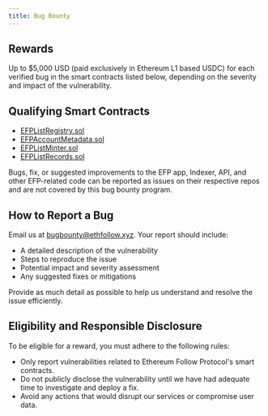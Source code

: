 ```yaml
---
title: Bug Bounty
---
```


## Rewards

Up to $5,000 USD (paid exclusively in Ethereum L1 based USDC) for each verified bug in the smart contracts listed below, depending on the severity and impact of the vulnerability.

## Qualifying Smart Contracts

- [EFPListRegistry.sol](https://github.com/ethereumfollowprotocol/contracts/blob/master/src/EFPListRegistry.sol)
- [EFPAccountMetadata.sol](https://github.com/ethereumfollowprotocol/contracts/blob/master/src/EFPAccountMetadata.sol)
- [EFPListMinter.sol](https://github.com/ethereumfollowprotocol/contracts/blob/master/src/EFPListMinter.sol)
- [EFPListRecords.sol](https://github.com/ethereumfollowprotocol/contracts/blob/master/src/EFPListRecords.sol)

Bugs, fix, or suggested improvements to the EFP app, Indexer, API, and other EFP-related code can be reported as issues on their respective repos and are not covered by this bug bounty program.

## How to Report a Bug

Email us at [bugbounty@ethfollow.xyz](mailto:bugbounty@ethfollow.xyz). Your report should include:

- A detailed description of the vulnerability
- Steps to reproduce the issue
- Potential impact and severity assessment
- Any suggested fixes or mitigations

Provide as much detail as possible to help us understand and resolve the issue efficiently.

## Eligibility and Responsible Disclosure

To be eligible for a reward, you must adhere to the following rules:

- Only report vulnerabilities related to Ethereum Follow Protocol's smart contracts.
- Do not publicly disclose the vulnerability until we have had adequate time to investigate and deploy a fix.
- Avoid any actions that would disrupt our services or compromise user data.
